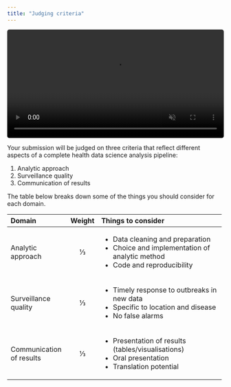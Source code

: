 ```yaml
---
title: "Judging criteria"
---
```


<video autoplay loop muted width="100%" style="border-radius: 5px;">
 <source src="images/AdobeStock_321325207.mov" style="max-width: 100%;"></source>
</video>

Your submission will be judged on three criteria that reflect different aspects of a complete health data science analysis pipeline:

1. Analytic approach
1. Surveillance quality
1. Communication of results

The table below breaks down some of the things you should consider for each domain.

+------------------------+--------+---------------------------------------------------+
| Domain                 | Weight | Things to consider                                |
+:=======================+:======:+:==================================================+
| Analytic approach      | ⅓      | - Data cleaning and preparation                   |
|                        |        | - Choice and implementation of analytic method    |
|                        |        | - Code and reproducibility                        |
+------------------------+--------+---------------------------------------------------+
| Surveillance quality   | ⅓      | - Timely response to outbreaks in new data        |
|                        |        | - Specific to location and disease                |
|                        |        | - No false alarms                                 |
+------------------------+--------+---------------------------------------------------+
| Communication of       | ⅓      | - Presentation of results (tables/visualisations) |
| results                |        | - Oral presentation                               |
|                        |        | - Translation potential                           |
+------------------------+--------+---------------------------------------------------+
